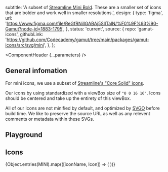 


  subtitle: 'A subset of [Streamline Mini Bold](https://app.streamlinehq.com/streamline-mini-bold). These are a smaller set of icons that are bolder and work well in smaller resolutions.',
  design: {
    type: 'figma',
    url: 'https://www.figma.com/file/ReGfRNillGABAj5SlITalN/%F0%9F%93%90-Gamut?node-id=1883-1795',
  },
  status: 'current',
  source: {
    repo: 'gamut-icons',
    githubLink:
      'https://github.com/Codecademy/gamut/tree/main/packages/gamut-icons/src/svg/mini',
  },
};

<Meta of={MiniIconStories} />

<ComponentHeader {...parameters} />

## General infomation

For mini icons, we use a subset of [Streamline's "Core Solid" icons](https://www.streamlinehq.com/icons/core-solid).

Our icons by using standardized with a viewBox size of `"0 0 16 16"`. Icons should be centered and take up the entirety of this viewBox.

All of our Icons are not minified by default, and optimized by [SVGO](https://github.com/svg/svgo) before build time. We like to preserve the source URL as well as any relevent comments or metadata within these SVGs.

## Playground

<Canvas sourceState="shown" of={MiniIconStories.Default} />

<Controls />

## Icons

<IconGallery>
  {Object.entries(MINI).map(([iconName, Icon]) => (
    <IconItem key={iconName} name={iconName}>
      <Icon size={16} />
    </IconItem>
  ))}
</IconGallery>
